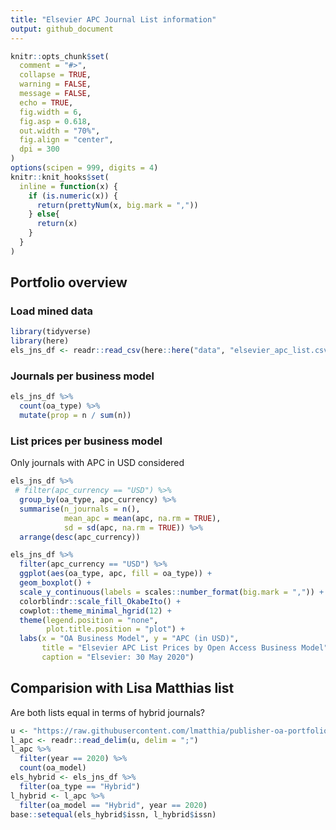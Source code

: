 ```yaml
---
title: "Elsevier APC Journal List information"
output: github_document
---
```


```r
knitr::opts_chunk$set(
  comment = "#>",
  collapse = TRUE,
  warning = FALSE,
  message = FALSE,
  echo = TRUE,
  fig.width = 6,
  fig.asp = 0.618,
  out.width = "70%",
  fig.align = "center",
  dpi = 300
)
options(scipen = 999, digits = 4)
knitr::knit_hooks$set(
  inline = function(x) {
    if (is.numeric(x)) {
      return(prettyNum(x, big.mark = ","))
    } else{
      return(x)
    }
  }
)
```

## Portfolio overview

### Load mined data

```r
library(tidyverse)
library(here)
els_jns_df <- readr::read_csv(here::here("data", "elsevier_apc_list.csv"))
```

### Journals per business model

```r
els_jns_df %>%
  count(oa_type) %>%
  mutate(prop = n / sum(n))
```

### List prices per business model 

Only journals with APC in USD considered

```r
els_jns_df %>%
 # filter(apc_currency == "USD") %>%
  group_by(oa_type, apc_currency) %>%
  summarise(n_journals = n(),
            mean_apc = mean(apc, na.rm = TRUE),
            sd = sd(apc, na.rm = TRUE)) %>%
  arrange(desc(apc_currency))
```
```r
els_jns_df %>%
  filter(apc_currency == "USD") %>%
  ggplot(aes(oa_type, apc, fill = oa_type)) +
  geom_boxplot() +
  scale_y_continuous(labels = scales::number_format(big.mark = ",")) +
  colorblindr::scale_fill_OkabeIto() +
  cowplot::theme_minimal_hgrid(12) +
  theme(legend.position = "none", 
        plot.title.position = "plot") +
  labs(x = "OA Business Model", y = "APC (in USD)",
       title = "Elsevier APC List Prices by Open Access Business Model",
       caption = "Elsevier: 30 May 2020")
```

## Comparision with Lisa Matthias list

Are both lists equal in terms of hybrid journals?

```r
u <- "https://raw.githubusercontent.com/lmatthia/publisher-oa-portfolios/master/elsevier_oa_and_hybrid.csv"
l_apc <- readr::read_delim(u, delim = ";")
l_apc %>%
  filter(year == 2020) %>%
  count(oa_model)
els_hybrid <- els_jns_df %>%
  filter(oa_type == "Hybrid")
l_hybrid <- l_apc %>%
  filter(oa_model == "Hybrid", year == 2020)
base::setequal(els_hybrid$issn, l_hybrid$issn)
```